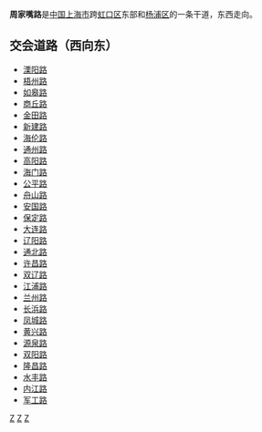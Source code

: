 {{multiple issues|
{{copypaste|time=2018-02-03T01:57:46+00:00}}
{{overlinked|time=2018-02-03T01:57:46+00:00}}
{{update|time=2018-02-03T01:57:46+00:00}}
}}
{{Infobox China Road
|路牌类型=Shanghai
|中文道路名称=周家嘴路
|走向1=西
|走向2=东
|走向1(E)=W
|道路英文名=Zhoujiazui Rd.
|走向2(E)=E
|图片=
|图片说明=
|道路属性=普通道路
|道路总长度=5.691
|车速限制=
|行车线数量=6
|所在地区=[[虹口区|虹口区]]、[[杨浦区|杨浦区]]
|起点=[[溧阳路|溧阳路]]
|终点=[[军工路|军工路]]
|道路命名日期=
|命名缘由=
|道路旧名=
|道路动工日期=1923年
|通车日期=1923年
|路段主要建筑=
|收费=
|道路名称拼音=}}
'''周家嘴路'''是[[中国|中国]][[上海市|上海市]]跨[[虹口区|虹口区]]东部和[[杨浦区|杨浦区]]的一条干道，东西走向。

== 交会道路（西向东） ==
*[[溧阳路|溧阳路]]
*[[梧州路_(上海)|梧州路]]
*[[如皋路|如皋路]]
*[[商丘路|商丘路]]
*[[金田路|金田路]]
*[[新建路|新建路]]
*[[海伦路|海伦路]]
*[[通州路_(上海)|通州路]]
*[[高阳路|高阳路]]
*[[海门路|海门路]]
*[[公平路|公平路]]
*[[舟山路_(上海)|舟山路]]
*[[安国路|安国路]]
*[[保定路_(上海)|保定路]]
*[[大连路_(上海)|大连路]]
*[[辽阳路_(上海)|辽阳路]]
*[[通北路|通北路]]
*[[许昌路|许昌路]]
*[[双辽路|双辽路]]
*[[江浦路|江浦路]]
*[[兰州路|兰州路]]
*[[长浜路|长浜路]]
*[[凤城路|凤城路]]
*[[黄兴路_(上海)|黄兴路]]
*[[源泉路|源泉路]]
*[[双阳路|双阳路]]
*[[隆昌路|隆昌路]]
*[[水丰路|水丰路]]
*[[内江路|内江路]]
*[[军工路|军工路]]

{{模板:上海市区三横三纵主干道}}
{{SH-stub}}

[[Category:上海道路|Z]]
[[Category:虹口区|Z]]
[[Category:杨浦区|Z]]